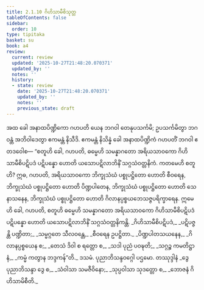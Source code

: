 ```yaml
---
title: 2.1.10 ဂိဟိသာမီစိသုတ္တ
tableOfContents: false
sidebar:
  order: 10
type: tipitaka
basket: su
book: a4
review:
  current: review
  updated: '2025-10-27T21:48:20.070371'
  updated_by: ''
  notes: ''
  history:
  - state: review
    date: '2025-10-27T21:48:20.070371'
    updated_by: ''
    notes: ''
    previous_state: draft
---
```



<ReviewStatus review={frontmatter.review} showDetails={true} />

<HypothesisAnnotation frontmatter={frontmatter} />

<DynamicBreadcrumb />

<Division number="60" book="a4" e="ch" v="15" p="376">

<Paragraph number="431" book="a4">
အထ ခေါ အနာထပိဏ္ဍိကော ဂဟပတိ ယေန ဘဂဝါ တေနုပသင်္ကမိ; ဥပသင်္ကမိတွာ ဘဂဝန္တံ အဘိဝါဒေတွာ ဧကမန္တံ နိသီဒိ. ဧကမန္တံ နိသိန္နံ ခေါ အနာထပိဏ္ဍိကံ ဂဟပတိံ ဘဂဝါ ဧတဒဝေါစ—
</Paragraph>

<Paragraph number="432" book="a4">
“စတူဟိ ခေါ, ဂဟပတိ, ဓမ္မေဟိ သမန္နာဂတော အရိယသာဝကော ဂိဟိသာမီစိပဋိပဒံ ပဋိပန္နော ဟောတိ ယသောပဋိလာဘိနိံ သဂ္ဂသံဝတ္တနိကံ. ကတမေဟိ စတူဟိ? ဣဓ, ဂဟပတိ, အရိယသာဝကော ဘိက္ခုသံဃံ ပစ္စုပဋ္ဌိတော ဟောတိ စီဝရေန, ဘိက္ခုသံဃံ ပစ္စုပဋ္ဌိတော ဟောတိ ပိဏ္ဍပါတေန, ဘိက္ခုသံဃံ ပစ္စုပဋ္ဌိတော ဟောတိ သေနာသနေန, ဘိက္ခုသံဃံ ပစ္စုပဋ္ဌိတော ဟောတိ ဂိလာနပ္ပစ္စယဘေသဇ္ဇပရိက္ခာရေန. ဣမေဟိ ခေါ, ဂဟပတိ, စတူဟိ ဓမ္မေဟိ သမန္နာဂတော အရိယသာဝကော ဂိဟိသာမီစိပဋိပဒံ ပဋိပန္နော ဟောတိ ယသောပဋိလာဘိနိံ သဂ္ဂသံဝတ္တနိကန္တိ.
</Paragraph>

<Paragraph number="433" type="verses" book="a4">
_ဂိဟိသာမီစိပဋိပဒံ,_  
_ပဋိပဇ္ဇန္တိ ပဏ္ဍိတာ;_  
_သမ္မဂ္ဂတေ သီလဝန္တေ,_  
_စီဝရေန ဥပဋ္ဌိတာ._  

</Paragraph>

<Paragraph number="434" type="verses" book="a4">
_ပိဏ္ဍပါတသယနေန,_  
_ဂိလာနပ္ပစ္စယေန စ;_  
_တေသံ ဒိဝါ စ ရတ္တော စ,_  
_သဒါ ပုညံ ပဝဍ္ဎတိ;_  
_သဂ္ဂဉ္စ ကမတိဋ္ဌာနံ,_  
_ကမ္မံ ကတွာန ဘဒ္ဒကန်”တိ._  


</Paragraph>
</Division>

<Paragraph number="435" type="center" book="a4">
ဒသမံ.



</Paragraph>

<Paragraph number="436" type="center" book="a4">
ပုညာဘိသန္ဒဝဂ္ဂေါ ပဌမော.



</Paragraph>

<Paragraph number="437" type="center" book="a4">
တဿုဒ္ဒါနံ


</Paragraph>

<Paragraph number="438" type="verses" book="a4">
_ဒွေ ပုညာဘိသန္ဒာ ဒွေ စ,_  
_သံဝါသာ သမဇီဝိနော;_  
_သုပ္ပဝါသာ သုဒတ္တော စ,_  
_ဘောဇနံ ဂိဟိသာမိစီတိ._
</Paragraph>